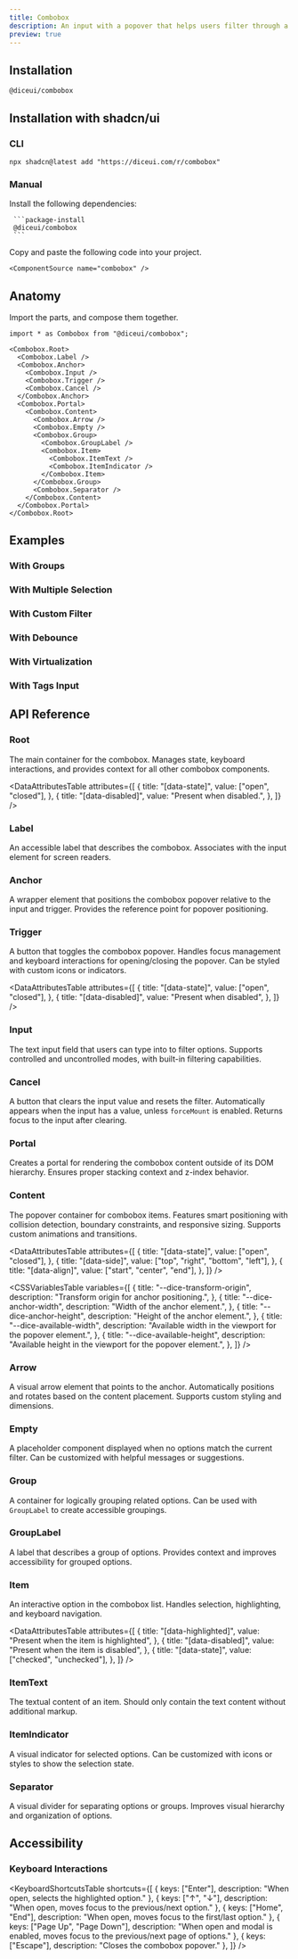 ```yaml
---
title: Combobox
description: An input with a popover that helps users filter through a list of options.
preview: true
---
```


<ComponentTabs name="combobox-demo" />

## Installation

```package-install
@diceui/combobox
```

## Installation with shadcn/ui

### CLI

```package-install
npx shadcn@latest add "https://diceui.com/r/combobox"
```

### Manual

<Steps>
  <Step>
     Install the following dependencies:

     ```package-install
     @diceui/combobox
     ```
  </Step>
  <Step>
    Copy and paste the following code into your project.

    <ComponentSource name="combobox" />
  </Step>
</Steps>

## Anatomy

Import the parts, and compose them together.

```tsx
import * as Combobox from "@diceui/combobox";

<Combobox.Root>
  <Combobox.Label />
  <Combobox.Anchor>
    <Combobox.Input />
    <Combobox.Trigger />
    <Combobox.Cancel />
  </Combobox.Anchor>
  <Combobox.Portal>
    <Combobox.Content>
      <Combobox.Arrow />
      <Combobox.Empty />
      <Combobox.Group>
        <Combobox.GroupLabel />
        <Combobox.Item>
          <Combobox.ItemText />
          <Combobox.ItemIndicator />
        </Combobox.Item>
      </Combobox.Group>
      <Combobox.Separator />
    </Combobox.Content>
  </Combobox.Portal>
</Combobox.Root>
```

## Examples

### With Groups

<ComponentTabs name="combobox-groups-demo" />

### With Multiple Selection

<ComponentTabs name="combobox-multiple-demo" />

### With Custom Filter

<ComponentTabs name="combobox-custom-filter-demo" />

### With Debounce

<ComponentTabs name="combobox-debounced-demo" />

### With Virtualization

<ComponentTabs name="combobox-virtualized-demo" />

### With Tags Input

<ComponentTabs name="combobox-tags-demo" />

## API Reference

### Root

The main container for the combobox. Manages state, keyboard interactions, and provides context for all other combobox components.

<AutoTypeTable
  path="./types/docs/combobox.ts"
  name="RootProps"
/>

<DataAttributesTable
  attributes={[
    {
      title: "[data-state]",
      value: ["open", "closed"],
    },
    {
      title: "[data-disabled]",
      value: "Present when disabled.",
    },
  ]}
/>

### Label

An accessible label that describes the combobox. Associates with the input element for screen readers.

<AutoTypeTable
  path="./types/docs/combobox.ts"
  name="LabelProps"
/>

### Anchor

A wrapper element that positions the combobox popover relative to the input and trigger. Provides the reference point for popover positioning.

<AutoTypeTable
  path="./types/docs/combobox.ts"
  name="AnchorProps"
/>

### Trigger

A button that toggles the combobox popover. Handles focus management and keyboard interactions for opening/closing the popover. Can be styled with custom icons or indicators.

<AutoTypeTable
  path="./types/docs/combobox.ts"
  name="TriggerProps"
/>

<DataAttributesTable
  attributes={[
    {
      title: "[data-state]",
      value: ["open", "closed"],
    },
    {
      title: "[data-disabled]",
      value: "Present when disabled",
    },
  ]}
/>

### Input

The text input field that users can type into to filter options. Supports controlled and uncontrolled modes, with built-in filtering capabilities.

<AutoTypeTable
  path="./types/docs/combobox.ts"
  name="InputProps"
/>

### Cancel

A button that clears the input value and resets the filter. Automatically appears when the input has a value, unless `forceMount` is enabled. Returns focus to the input after clearing.

<AutoTypeTable
  path="./types/docs/combobox.ts"
  name="CancelProps"
/>

### Portal

Creates a portal for rendering the combobox content outside of its DOM hierarchy. Ensures proper stacking context and z-index behavior.

<AutoTypeTable
  path="./types/docs/combobox.ts"
  name="PortalProps"
/>

### Content

The popover container for combobox items. Features smart positioning with collision detection, boundary constraints, and responsive sizing. Supports custom animations and transitions.

<AutoTypeTable
  path="./types/docs/combobox.ts"
  name="ContentProps"
/>

<DataAttributesTable
  attributes={[
    {
      title: "[data-state]",
      value: ["open", "closed"],
    },
    {
      title: "[data-side]",
      value: ["top", "right", "bottom", "left"],
    },
    {
      title: "[data-align]",
      value: ["start", "center", "end"],
    },
  ]}
/>

<CSSVariablesTable
  variables={[
    {
      title: "--dice-transform-origin",
      description: "Transform origin for anchor positioning.",
    },
    {
      title: "--dice-anchor-width",
      description: "Width of the anchor element.",
    },
    {
      title: "--dice-anchor-height",
      description: "Height of the anchor element.",
    },
    {
      title: "--dice-available-width",
      description: "Available width in the viewport for the popover element.",
    },
    {
      title: "--dice-available-height",
      description: "Available height in the viewport for the popover element.",
    },
  ]}
/>

### Arrow

A visual arrow element that points to the anchor. Automatically positions and rotates based on the content placement. Supports custom styling and dimensions.

<AutoTypeTable
  path="./types/docs/combobox.ts"
  name="ArrowProps"
/>

### Empty

A placeholder component displayed when no options match the current filter. Can be customized with helpful messages or suggestions.

<AutoTypeTable
  path="./types/docs/combobox.ts"
  name="EmptyProps"
/>

### Group

A container for logically grouping related options. Can be used with `GroupLabel` to create accessible groupings.

<AutoTypeTable
  path="./types/docs/combobox.ts"
  name="GroupProps"
/>

### GroupLabel

A label that describes a group of options. Provides context and improves accessibility for grouped options.

<AutoTypeTable
  path="./types/docs/combobox.ts"
  name="GroupLabelProps"
/>

### Item

An interactive option in the combobox list. Handles selection, highlighting, and keyboard navigation.

<AutoTypeTable
  path="./types/docs/combobox.ts"
  name="ItemProps"
/>

<DataAttributesTable
  attributes={[
    {
      title: "[data-highlighted]",
      value: "Present when the item is highlighted",
    },
    {
      title: "[data-disabled]",
      value: "Present when the item is disabled",
    },
    {
      title: "[data-state]",
      value: ["checked", "unchecked"],
    },
  ]}
/>

### ItemText

The textual content of an item. Should only contain the text content without additional markup.

<AutoTypeTable
  path="./types/docs/combobox.ts"
  name="ItemTextProps"
/>

### ItemIndicator

A visual indicator for selected options. Can be customized with icons or styles to show the selection state.

<AutoTypeTable
  path="./types/docs/combobox.ts"
  name="ItemIndicatorProps"
/>

### Separator

A visual divider for separating options or groups. Improves visual hierarchy and organization of options.

<AutoTypeTable
  path="./types/docs/combobox.ts"
  name="SeparatorProps"
/>

## Accessibility

### Keyboard Interactions

<KeyboardShortcutsTable
  shortcuts={[
    {
      keys: ["Enter"],
      description: "When open, selects the highlighted option."
    },
    {
      keys: ["↑", "↓"],
      description: "When open, moves focus to the previous/next option."
    },
    {
      keys: ["Home", "End"],
      description: "When open, moves focus to the first/last option."
    },
    {
      keys: ["Page Up", "Page Down"],
      description: "When open and modal is enabled, moves focus to the previous/next page of options."
    },
    {
      keys: ["Escape"],
      description: "Closes the combobox popover."
    },
  ]}
/> 
